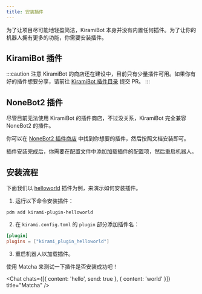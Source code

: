 ```yaml
---
title: 安装插件
---
```


为了让项目尽可能地轻盈简洁，KiramiBot 本身并没有内置任何插件。为了让你的机器人拥有更多的功能，你需要安装插件。

## KiramiBot 插件

:::caution 注意
KiramiBot 的商店还在建设中，目前只有少量插件可用。如果你有好的插件想要分享，请前往 [KiramiBot 插件目录](https://github.com/A-kirami/kirami-plugins-index) 提交 PR。
:::

## NoneBot2 插件

尽管目前无法使用 KiramiBot 的插件商店，不过没关系，KiramiBot 完全兼容 NoneBot2 的插件。

你可以在 [NoneBot2 插件商店](https://nonebot.dev/store) 中找到你想要的插件，然后按照文档安装即可。

插件安装完成后，你需要在配置文件中添加加载插件的配置项，然后重启机器人。

## 安装流程

下面我们以 [helloworld](https://github.com/A-kirami/kirami-plugin-helloworld) 插件为例，来演示如何安装插件。

1. 运行以下命令安装插件：

```shell
pdm add kirami-plugin-helloworld
```

2. 在 `kirami.config.toml` 的 `plugin` 部分添加插件名：

```toml
[plugin]
plugins = ["kirami_plugin_helloworld"]
```

3. 重启机器人以加载插件。

使用 Matcha 来测试一下插件是否安装成功吧！


<Chat chats={[{ content: 'hello', send: true }, { content: 'world' }]} title="Matcha" />
